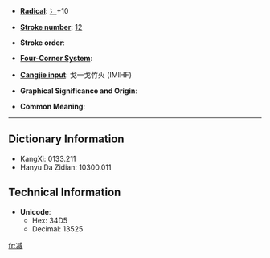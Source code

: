 * '''[[Wiktionary:Chinese radical index| Radical]]''': [[Wiktionary:Chinese radical index 冫|冫]]+10

* '''[[Wiktionary:Chinese total strokes index|Stroke number]]''': [[Wiktionary:Chinese total strokes index 12|12]]

* '''Stroke order''': 

* '''[[Wiktionary:Chinese four corner index|Four-Corner System]]''': 

* '''[[Wiktionary:Chinese Cangjie index|Cangjie input]]''': 戈一戈竹火 (IMIHF)

* '''Graphical Significance and Origin''': 

* '''Common Meaning''': 

----

== Dictionary Information ==

* KangXi: 0133.211
* Hanyu Da Zidian: 10300.011

== Technical Information ==

* '''Unicode''':
** Hex: 34D5
** Decimal: 13525

[[fr:㓕]]